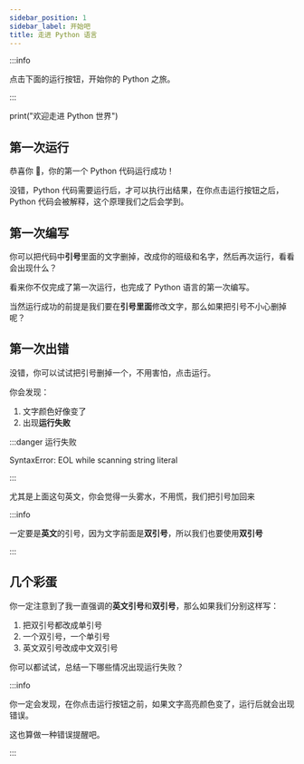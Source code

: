 ```yaml
---
sidebar_position: 1
sidebar_label: 开始吧
title: 走进 Python 语言
---
```


:::info

点击下面的运行按钮，开始你的 Python 之旅。

:::

<Editor>print("欢迎走进 Python 世界")</Editor>

## 第一次运行

恭喜你 🎉，你的第一个 Python 代码运行成功！

没错，Python 代码需要运行后，才可以执行出结果，在你点击运行按钮之后，Python 代码会被解释，这个原理我们之后会学到。

## 第一次编写

你可以把代码中**引号**里面的文字删掉，改成你的班级和名字，然后再次运行，看看会出现什么？

看来你不仅完成了第一次运行，也完成了 Python 语言的第一次编写。

当然运行成功的前提是我们要在**引号里面**修改文字，那么如果把引号不小心删掉呢？

## 第一次出错

没错，你可以试试把引号删掉一个，不用害怕，点击运行。

你会发现：

1. 文字颜色好像变了
2. 出现**运行失败**

:::danger 运行失败

SyntaxError: EOL while scanning string literal

:::

尤其是上面这句英文，你会觉得一头雾水，不用慌，我们把引号加回来

:::info

一定要是**英文**的引号，因为文字前面是**双引号**，所以我们也要使用**双引号**

:::

## 几个彩蛋

你一定注意到了我一直强调的**英文引号**和**双引号**，那么如果我们分别这样写：

1. 把双引号都改成单引号
2. 一个双引号，一个单引号
3. 英文双引号改成中文双引号

你可以都试试，总结一下哪些情况出现运行失败？

:::info

你一定会发现，在你点击运行按钮之前，如果文字高亮颜色变了，运行后就会出现错误。

这也算做一种错误提醒吧。

:::